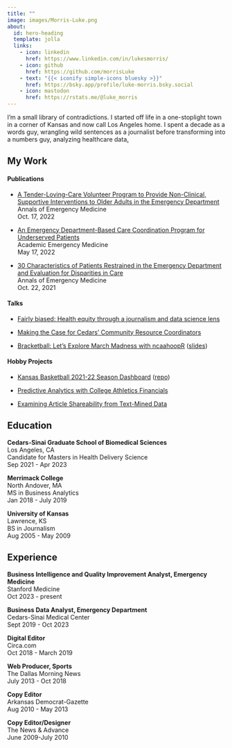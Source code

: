 ```yaml
---
title: ""
image: images/Morris-Luke.png
about:
  id: hero-heading
  template: jolla
  links:
    - icon: linkedin
      href: https://www.linkedin.com/in/lukesmorris/
    - icon: github
      href: https://github.com/morrisLuke
    - text: "{{< iconify simple-icons bluesky >}}"
      href: https://bsky.app/profile/luke-morris.bsky.social
    - icon: mastodon
      href: https://rstats.me/@luke_morris
---
```


:::: {#hero-heading}
I'm a small library of contradictions. I started off life in a one-stoplight town in a corner of Kansas and now call Los Angeles home. I spent a decade as a words guy, wrangling wild sentences as a journalist before transforming into a numbers guy, analyzing healthcare data<a rel="me" href="https://rstats.me/@luke_morris">.</a>

::: {#resume-links}
## My Work

#### Publications

-   [A Tender-Loving-Care Volunteer Program to Provide Non-Clinical, Supportive Interventions to Older Adults in the Emergency Department](https://www.sciencedirect.com/science/article/pii/S019606442200703X)\
    Annals of Emergency Medicine\
    Oct. 17, 2022

-   [An Emergency Department-Based Care Coordination Program for Underserved Patients](https://onlinelibrary.wiley.com/doi/full/10.1111/acem.14511)\
    Academic Emergency Medicine\
    May 17, 2022

-   [30 Characteristics of Patients Restrained in the Emergency Department and Evaluation for Disparities in Care](https://www.annemergmed.com/article/S0196-0644(21)00879-9/fulltext)\
    Annals of Emergency Medicine\
    Oct. 22, 2021

#### Talks

-   [Fairly biased: Health equity through a journalism and data science lens](https://lukesmorris.com/health-equity-lecture/Health_Equity_Lecture.html)

-   [Making the Case for Cedars' Community Resource Coordinators](https://morrisluke.github.io/Cedars_CRCs/Cedars_CRCs.html)

-   [Bracketball: Let's Explore March Madness with ncaahoopR](https://youtu.be/_KnVDbc7Rew) ([slides](https://docs.google.com/presentation/d/1F9TTfK1_zRlzdvw4UCseaAXh-NQch4oy6zB3zXMamiY/edit?usp=sharing))

#### Hobby Projects

-   [Kansas Basketball 2021-22 Season Dashboard](https://hzr5pf-luke0morris.shinyapps.io/kansas-basketball-2021-22/) ([repo](https://github.com/morrisLuke/kansas_basketball_dashboard))

-   [Predictive Analytics with College Athletics Financials](https://github.com/morrisLuke/Predictive-Analytics-with-College-Athletics-Financials)

-   [Examining Article Shareability from Text-Mined Data](https://github.com/morrisLuke/Examining-Article-Shareability)
:::

## Education

**Cedars-Sinai Graduate School of Biomedical Sciences**\
Los Angeles, CA\
Candidate for Masters in Health Delivery Science\
Sep 2021 - Apr 2023

**Merrimack College**\
North Andover, MA\
MS in Business Analytics\
Jan 2018 - July 2019

**University of Kansas**\
Lawrence, KS\
BS in Journalism\
Aug 2005 - May 2009

## Experience

**Business Intelligence and Quality Improvement Analyst, Emergency Medicine**\
Stanford Medicine\
Oct 2023 - present

**Business Data Analyst, Emergency Department**\
Cedars-Sinai Medical Center\
Sept 2019 - Oct 2023

**Digital Editor**\
Circa.com\
Oct 2018 - March 2019

**Web Producer, Sports**\
The Dallas Morning News\
July 2013 - Oct 2018

**Copy Editor**\
Arkansas Democrat-Gazette\
Aug 2010 - May 2013

**Copy Editor/Designer**\
The News & Advance\
June 2009-July 2010
::::
